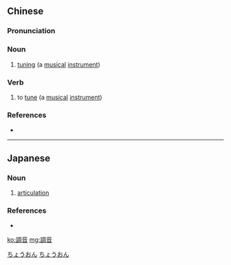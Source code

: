 {{also|调音}}
==Chinese==
{{zh-forms|s=调音}}

===Pronunciation===
{{zh-pron
|m=tiáoyīn
|c=tiu4 jam1
|mn=tiâu-im
|cat=n,v
}}

===Noun===
{{zh-noun}}

# {{lb|zh|music}} [[tuning]] (a [[musical]] [[instrument]])

===Verb===
{{zh-verb}}

# {{lb|zh|music}} to [[tune]] (a [[musical]] [[instrument]])

===References===
* {{cite-book
|last=Wu
|first=Jingrong (ed.)
|authorlink=
|coauthors=
|year=1985
|title=The Pinyin CHINESE-ENGLISH DICTIONARY
|language=Mandarin/English
|publisher=The Commercial Press
|location=Beijing, Hong Kong
|isbn=0471867969
}}

----

==Japanese==
{{ja-kanjitab|ちょう|おん|yomi=on}}

===Noun===
{{ja-noun|ちょうおん}}

# {{lb|ja|music|phonetics}} [[articulation]]

===References===
* {{R:Shogakukan}}

[[Category:ja:Music|ちょうおん]]
[[Category:ja:Phonetics|ちょうおん]]

[[ko:調音]]
[[mg:調音]]